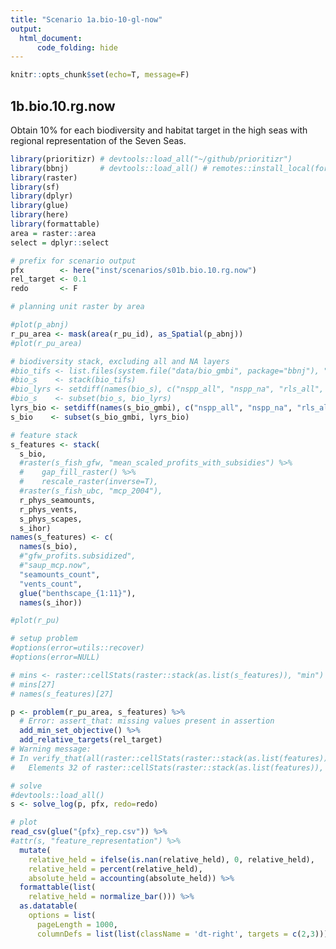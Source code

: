 ```yaml
---
title: "Scenario 1a.bio-10-gl-now"
output: 
  html_document:
      code_folding: hide
---
```


```r
knitr::opts_chunk$set(echo=T, message=F)
```

## 1b.bio.10.rg.now

Obtain 10% for each biodiversity and habitat target in the high seas with regional representation of the Seven Seas.

```r
library(prioritizr) # devtools::load_all("~/github/prioritizr")
library(bbnj)       # devtools::load_all() # remotes::install_local(force=T)
library(raster)
library(sf)
library(dplyr)
library(glue)
library(here)
library(formattable)
area = raster::area
select = dplyr::select

# prefix for scenario output
pfx        <- here("inst/scenarios/s01b.bio.10.rg.now")
rel_target <- 0.1
redo       <- F

# planning unit raster by area

#plot(p_abnj)
r_pu_area <- mask(area(r_pu_id), as_Spatial(p_abnj))
#plot(r_pu_area)

# biodiversity stack, excluding all and NA layers
#bio_tifs <- list.files(system.file("data/bio_gmbi", package="bbnj"), ".*\\.tif$", full.names=T)
#bio_s    <- stack(bio_tifs)
#bio_lyrs <- setdiff(names(bio_s), c("nspp_all", "nspp_na", "rls_all", "rls_na"))
#bio_s    <- subset(bio_s, bio_lyrs)
lyrs_bio <- setdiff(names(s_bio_gmbi), c("nspp_all", "nspp_na", "rls_all", "rls_na"))
s_bio    <- subset(s_bio_gmbi, lyrs_bio)

# feature stack
s_features <- stack(
  s_bio,
  #raster(s_fish_gfw, "mean_scaled_profits_with_subsidies") %>%
  #    gap_fill_raster() %>%
  #    rescale_raster(inverse=T),
  #raster(s_fish_ubc, "mcp_2004"),
  r_phys_seamounts,
  r_phys_vents,
  s_phys_scapes,
  s_ihor)
names(s_features) <- c(
  names(s_bio),
  #"gfw_profits.subsidized",
  #"saup_mcp.now",
  "seamounts_count",
  "vents_count",
  glue("benthscape_{1:11}"),
  names(s_ihor))

#plot(r_pu)

# setup problem
#options(error=utils::recover)
#options(error=NULL)

# mins <- raster::cellStats(raster::stack(as.list(s_features)), "min")
# mins[27]
# names(s_features)[27]

p <- problem(r_pu_area, s_features) %>%
  # Error: assert_that: missing values present in assertion
  add_min_set_objective() %>% 
  add_relative_targets(rel_target)
# Warning message:
# In verify_that(all(raster::cellStats(raster::stack(as.list(features)),  :
#   Elements 32 of raster::cellStats(raster::stack(as.list(features)), "min") >=  are not trueElements 32 of     0 are not true
```

```r
# solve
#devtools::load_all()
s <- solve_log(p, pfx, redo=redo)
```

```r
# plot 
read_csv(glue("{pfx}_rep.csv")) %>% 
#attr(s, "feature_representation") %>% 
  mutate(
    relative_held = ifelse(is.nan(relative_held), 0, relative_held),
    relative_held = percent(relative_held),
    absolute_held = accounting(absolute_held)) %>% 
  formattable(list(
    relative_held = normalize_bar())) %>% 
  as.datatable(
    options = list(
      pageLength = 1000,
      columnDefs = list(list(className = 'dt-right', targets = c(2,3)))))
```


